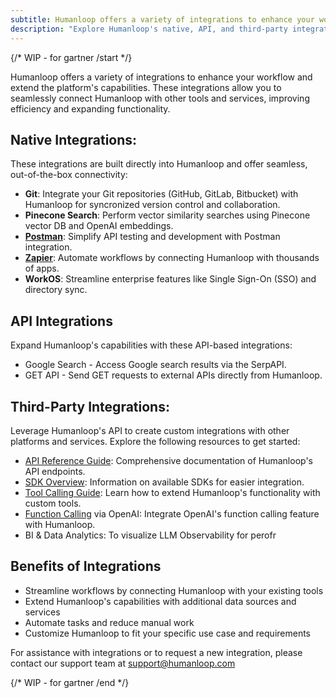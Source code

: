 ```yaml
---
subtitle: Humanloop offers a variety of integrations to enhance your workflow and extend the platform's capabilities.
description: "Explore Humanloop's native, API, and third-party integrations to seamlessly connect with other tools and services, improving efficiency and expanding functionality."
---
```


{/* WIP - for gartner /start */}

Humanloop offers a variety of integrations to enhance your workflow and extend the platform's capabilities. These integrations allow you to seamlessly connect Humanloop with other tools and services, improving efficiency and expanding functionality.

## Native Integrations:

These integrations are built directly into Humanloop and offer seamless, out-of-the-box connectivity:

- **Git**: Integrate your Git repositories (GitHub, GitLab, Bitbucket) with Humanloop for syncronized version control and collaboration.
- **Pinecone Search**: Perform vector similarity searches using Pinecone vector DB and OpenAI embeddings.
- [**Postman**](https://humanloop.com/docs/postman-workspace): Simplify API testing and development with Postman integration.
- [**Zapier**](https://zapier.com/apps/humanloop/integrations): Automate workflows by connecting Humanloop with thousands of apps.
- **WorkOS**: Streamline enterprise features like Single Sign-On (SSO) and directory sync.

## API Integrations

Expand Humanloop's capabilities with these API-based integrations:

- Google Search - Access Google search results via the SerpAPI.
- GET API - Send GET requests to external APIs directly from Humanloop.

## Third-Party Integrations:

Leverage Humanloop's API to create custom integrations with other platforms and services. Explore the following resources to get started:

- [API Reference Guide](https://humanloop.com/docs/v4/api-reference/sdks): Comprehensive documentation of Humanloop's API endpoints.
- [SDK Overview](https://humanloop.com/docs/v4/api-reference/sdks): Information on available SDKs for easier integration.
- [Tool Calling Guide](https://humanloop.com/docs/guides/tool-calling): Learn how to extend Humanloop's functionality with custom tools.
- [Function Calling](https://humanloop.com/docs/v4/tools#tool-use-function-calling) via OpenAI: Integrate OpenAI's function calling feature with Humanloop.
- BI & Data Analytics: To visualize LLM Observability for perofr

## Benefits of Integrations

- Streamline workflows by connecting Humanloop with your existing tools
- Extend Humanloop's capabilities with additional data sources and services
- Automate tasks and reduce manual work
- Customize Humanloop to fit your specific use case and requirements

For assistance with integrations or to request a new integration, please contact our support team at [support@humanloop.com](mailto:support@humanloop.com)

{/* WIP - for gartner /end */}
